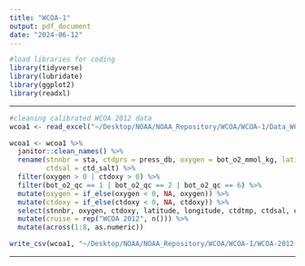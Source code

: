 ```yaml
---
title: "WCOA-1"
output: pdf_document
date: "2024-06-12"
---
```


```r
#load libraries for coding
library(tidyverse)
library(lubridate)
library(ggplot2)
library(readxl)
```

--------------------------------------------------------------------------------

```r
#cleaning calibrated WCOA 2012 data
wcoa1 <- read_excel("~/Desktop/NOAA/NOAA_Repository/WCOA/WCOA-1/Data_WCOA12_WCOA12_12-3-2014.xlsx")

wcoa1 <- wcoa1 %>% 
  janitor::clean_names() %>% 
  rename(stnnbr = sta, ctdprs = press_db, oxygen = bot_o2_mmol_kg, latitude = lat, longitude = long, ctdoxy = ctd_oxy_mmol_kg, ctdtmp = ctd_t_c_its_90, 
         ctdsal = ctd_salt) %>% 
  filter(oxygen > 0 | ctdoxy > 0) %>%
  filter(bot_o2_qc == 1 | bot_o2_qc == 2 | bot_o2_qc == 6) %>% 
  mutate(oxygen = if_else(oxygen < 0, NA, oxygen)) %>% 
  mutate(ctdoxy = if_else(ctdoxy < 0, NA, ctdoxy)) %>%
  select(stnnbr, oxygen, ctdoxy, latitude, longitude, ctdtmp, ctdsal, ctdprs, date) %>% 
  mutate(cruise = rep("WCOA 2012", n())) %>%
  mutate(across(1:8, as.numeric))

write_csv(wcoa1, "~/Desktop/NOAA/NOAA_Repository/WCOA/WCOA-1/WCOA-2012-CLEAN.csv") # --> WCOA-2012-CLEAN
```

--------------------------------------------------------------------------------

